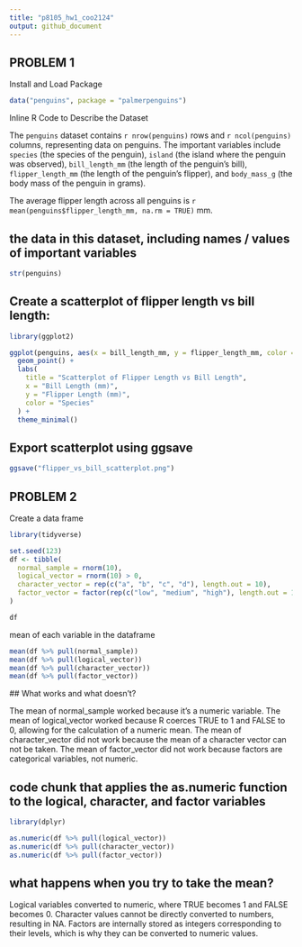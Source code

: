 ```yaml
---
title: "p8105_hw1_coo2124"
output: github_document
---
```


## PROBLEM 1

Install and Load Package

```r
data("penguins", package = "palmerpenguins")
```


Inline R Code to Describe the Dataset

The `penguins` dataset contains `r nrow(penguins)` rows and `r ncol(penguins)` columns, representing data on penguins. The important variables include `species` (the species of the penguin), `island` (the island where the penguin was observed), `bill_length_mm` (the length of the penguin's bill), `flipper_length_mm` (the length of the penguin's flipper), and `body_mass_g` (the body mass of the penguin in grams).

The average flipper length across all penguins is `r mean(penguins$flipper_length_mm, na.rm = TRUE)` mm.


## the data in this dataset, including names / values of important variables
```r
str(penguins)
```

## Create a scatterplot of flipper length vs bill length:

```r
library(ggplot2)

ggplot(penguins, aes(x = bill_length_mm, y = flipper_length_mm, color = species)) +
  geom_point() +
  labs(
    title = "Scatterplot of Flipper Length vs Bill Length",
    x = "Bill Length (mm)",
    y = "Flipper Length (mm)",
    color = "Species"
  ) +
  theme_minimal()
```

## Export scatterplot using ggsave

```r
ggsave("flipper_vs_bill_scatterplot.png")
```


## PROBLEM 2

Create a data frame

```r
library(tidyverse)

set.seed(123)
df <- tibble(
  normal_sample = rnorm(10),                          
  logical_vector = rnorm(10) > 0,                      
  character_vector = rep(c("a", "b", "c", "d"), length.out = 10),  
  factor_vector = factor(rep(c("low", "medium", "high"), length.out = 10))  
)

df
```

 mean of each variable in the dataframe
 
```r
mean(df %>% pull(normal_sample))        
mean(df %>% pull(logical_vector))        
mean(df %>% pull(character_vector))     
mean(df %>% pull(factor_vector))         
```
 
 ## What works and what doesn’t?
 
The mean of normal_sample  worked because it's a numeric variable.
The mean of logical_vector  worked because R coerces TRUE to 1 and FALSE to 0, allowing for the calculation of a numeric mean.
The mean of character_vector did not work because the mean of a character vector can not be taken.
The mean of factor_vector did not work because factors are categorical variables, not numeric.


## code chunk that applies the as.numeric function to the logical, character, and factor variables
```r
library(dplyr)

as.numeric(df %>% pull(logical_vector))
as.numeric(df %>% pull(character_vector))
as.numeric(df %>% pull(factor_vector))
```

## what happens when you try to take the mean?

Logical variables converted to numeric, where TRUE becomes 1 and FALSE becomes 0.
Character values cannot be directly converted to numbers, resulting in NA.
Factors are internally stored as integers corresponding to their levels, which is why they can be converted to numeric values.
